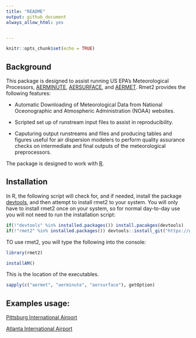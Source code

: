 ```yaml
---
title: "README"
output: github_document
always_allow_html: yes


---
```


```r
knitr::opts_chunk$set(echo = TRUE)
```

## Background

This package is designed to assist running US EPA's Meteorological Processors, [AERMINUTE](https://www3.epa.gov/scram001/metobsdata_procaccprogs.htm), [AERSURFACE](https://www3.epa.gov/ttn/scram/dispersion_related.htm#aersurface), and [AERMET](https://www3.epa.gov/scram001/metobsdata_procaccprogs.htm). Rmet2 provides the following features:

* Automatic Downloading of Meteorological Data from National Oceonographic and Atmospheric Administration (NOAA) websites.

* Scripted set up of runstream input files to assist in reproducibility.

* Caputuring output runstreams and files and producing tables and figures useful for air dispersion modelers to perform quality assurance checks on intermediate and final outputs of the meteorological preprocessors.

The package is designed to work with [R](www.r-project.org). 

## Installation
In R, the following script will check for, and if needed, install the package [devtools](https://cran.r-project.org/web/packages/devtools/index.html), and then attempt to install rmet2 to your system. You will only have to install rmet2 once on your system, so for normal day-to-day use you will not need to run the installation script:

```r
if(!"devtools" %in% installed.packages()) install.pacakges(devtools)
if(!"rmet2" %in% installed.packages()) devtools::install_git("https://github.com/YoJimboDurant/rmet2")
```

TO use rmet2, you will type the following into the console:

```r
library(rmet2)
```


```r
installAM()

```
This is the location of the executables.

```r
sapply(c("aermet", "aerminute", "aersurface"), getOption)
```
## Examples usage:

[Pittsburg International Airport](https://github.com/YoJimboDurant/rmet2/blob/master/examples/kpit.md)

[Atlanta International Airport](http://htmlpreview.github.io/?https://github.com/YoJimboDurant/rmet2/blob/dev/examples/atlanta.html)
